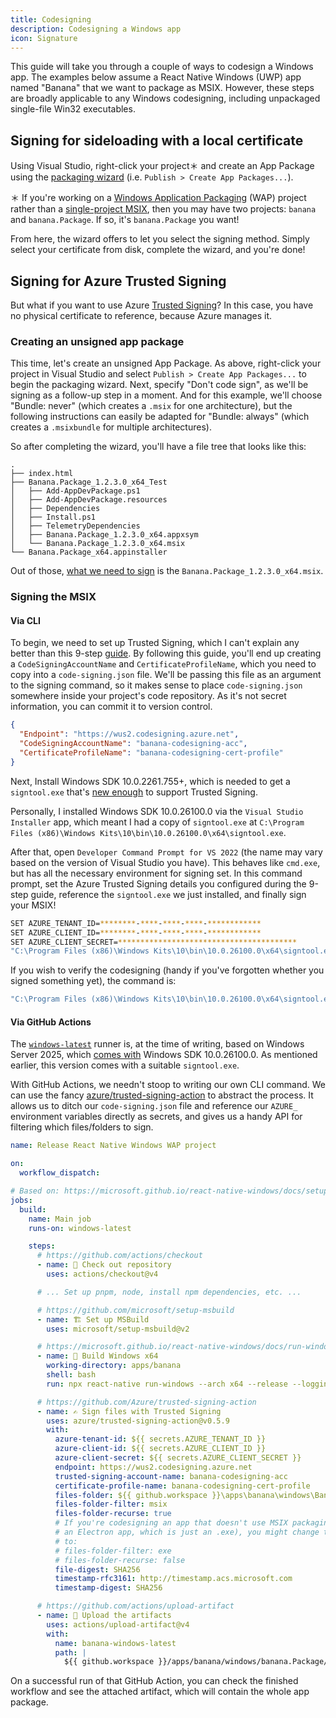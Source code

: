 ```yaml
---
title: Codesigning
description: Codesigning a Windows app
icon: Signature
---
```


This guide will take you through a couple of ways to codesign a Windows app. The examples below assume a React Native Windows (UWP) app named "Banana" that we want to package as MSIX. However, these steps are broadly applicable to any Windows codesigning, including unpackaged single-file Win32 executables.

## Signing for sideloading with a local certificate

Using Visual Studio, right-click your project＊ and create an App Package using the [packaging wizard](https://learn.microsoft.com/en-us/windows/msix/package/packaging-uwp-apps#create-an-app-package-using-the-packaging-wizard) (i.e. `Publish > Create App Packages...`).

<Callout type='info'>

＊ If you're working on a [Windows Application Packaging](https://learn.microsoft.com/en-us/windows/msix/desktop/desktop-to-uwp-packaging-dot-net#set-up-the-windows-application-packaging-project-in-your-solution) (WAP) project rather than a [single-project MSIX](https://learn.microsoft.com/en-us/windows/apps/windows-app-sdk/single-project-msix?tabs=csharp), then you may have two projects: `banana` and `banana.Package`. If so, it's `banana.Package` you want!

</Callout>

From here, the wizard offers to let you select the signing method. Simply select your certificate from disk, complete the wizard, and you're done!

## Signing for Azure Trusted Signing

But what if you want to use Azure [Trusted Signing](https://learn.microsoft.com/en-us/azure/trusted-signing/overview)? In this case, you have no physical certificate to reference, because Azure manages it.

### Creating an unsigned app package

This time, let's create an unsigned App Package. As above, right-click your project in Visual Studio and select `Publish > Create App Packages...` to begin the packaging wizard. Next, specify "Don't code sign", as we'll be signing as a follow-up step in a moment. And for this example, we'll choose "Bundle: never" (which creates a `.msix` for one architecture), but the following instructions can easily be adapted for "Bundle: always" (which creates a `.msixbundle` for multiple architectures).

So after completing the wizard, you'll have a file tree that looks like this:

```
.
├── index.html
├── Banana.Package_1.2.3.0_x64_Test
│   ├── Add-AppDevPackage.ps1
│   ├── Add-AppDevPackage.resources
│   ├── Dependencies
│   ├── Install.ps1
│   ├── TelemetryDependencies
│   ├── Banana.Package_1.2.3.0_x64.appxsym
│   └── Banana.Package_1.2.3.0_x64.msix
└── Banana.Package_x64.appinstaller
```

Out of those, [what we need to sign](https://learn.microsoft.com/en-us/windows/msix/package/persistent-identity) is the `Banana.Package_1.2.3.0_x64.msix`.

### Signing the MSIX

#### Via CLI

To begin, we need to set up Trusted Signing, which I can't explain any better than this 9-step [guide](https://melatonin.dev/blog/code-signing-on-windows-with-azure-trusted-signing/). By following this guide, you'll end up creating a `CodeSigningAccountName` and `CertificateProfileName`, which you need to copy into a `code-signing.json` file. We'll be passing this file as an argument to the signing command, so it makes sense to place `code-signing.json` somewhere inside your project's code repository. As it's not secret information, you can commit it to version control.

```json
{
  "Endpoint": "https://wus2.codesigning.azure.net",
  "CodeSigningAccountName": "banana-codesigning-acc",
  "CertificateProfileName": "banana-codesigning-cert-profile"
}
```

Next, Install Windows SDK 10.0.2261.755+, which is needed to get a `signtool.exe` that's [new enough](https://learn.microsoft.com/en-us/azure/trusted-signing/how-to-signing-integrations#set-up-signtool-to-use-trusted-signing) to support Trusted Signing.

<Callout type='info'>

Personally, I installed Windows SDK 10.0.26100.0 via the `Visual Studio Installer` app, which meant I had a copy of `signtool.exe` at `C:\Program Files (x86)\Windows Kits\10\bin\10.0.26100.0\x64\signtool.exe`.

</Callout>

After that, open `Developer Command Prompt for VS 2022` (the name may vary based on the version of Visual Studio you have). This behaves like `cmd.exe`, but has all the necessary environment for signing set. In this command prompt, set the Azure Trusted Signing details you configured during the 9-step guide, reference the `signtool.exe` we just installed, and finally sign your MSIX!

```sh
SET AZURE_TENANT_ID=********-****-****-****-************
SET AZURE_CLIENT_ID=********-****-****-****-************
SET AZURE_CLIENT_SECRET=****************************************
"C:\Program Files (x86)\Windows Kits\10\bin\10.0.26100.0\x64\signtool.exe" sign /v /debug /fd SHA256 /tr http://timestamp.acs.microsoft.com /td SHA256 /dlib "%UserProfile%\.nuget\packages\microsoft.trusted.signing.client\1.0.60\bin\x64\Azure.CodeSigning.Dlib.dll" /dmdf "..\code-signing.json" "Banana.Package_1.2.3.0_x64_Test\Banana.Package_1.2.3.0_x64.msix"
```

If you wish to verify the codesigning (handy if you've forgotten whether you signed something yet), the command is:

```sh
"C:\Program Files (x86)\Windows Kits\10\bin\10.0.26100.0\x64\signtool.exe" verify /v /pa "Banana.Package_1.2.3.0_x64_Test\Banana.Package_1.2.3.0_x64.msix"
```

#### Via GitHub Actions

The [`windows-latest`](https://github.com/actions/runner-images?tab=readme-ov-file#available-images) runner is, at the time of writing, based on Windows Server 2025, which [comes with](https://github.com/actions/runner-images/blob/main/images/windows/Windows2025-Readme.md) Windows SDK 10.0.26100.0. As mentioned earlier, this version comes with a suitable `signtool.exe`.

With GitHub Actions, we needn't stoop to writing our own CLI command. We can use the fancy [azure/trusted-signing-action](https://github.com/Azure/trusted-signing-action) to abstract the process. It allows us to ditch our `code-signing.json` file and reference our `AZURE_` environment variables directly as secrets, and gives us a handy API for filtering which files/folders to sign.

```yml
name: Release React Native Windows WAP project

on:
  workflow_dispatch:

# Based on: https://microsoft.github.io/react-native-windows/docs/setup-ci
jobs:
  build:
    name: Main job
    runs-on: windows-latest

    steps:
      # https://github.com/actions/checkout
      - name: 🚪 Check out repository
        uses: actions/checkout@v4

      # ... Set up pnpm, node, install npm dependencies, etc. ...

      # https://github.com/microsoft/setup-msbuild
      - name: 🏗️ Set up MSBuild
        uses: microsoft/setup-msbuild@v2

      # https://microsoft.github.io/react-native-windows/docs/run-windows-cli
      - name: 👷 Build Windows x64
        working-directory: apps/banana
        shell: bash
        run: npx react-native run-windows --arch x64 --release --logging --no-deploy

      # https://github.com/Azure/trusted-signing-action
      - name: ✍️ Sign files with Trusted Signing
        uses: azure/trusted-signing-action@v0.5.9
        with:
          azure-tenant-id: ${{ secrets.AZURE_TENANT_ID }}
          azure-client-id: ${{ secrets.AZURE_CLIENT_ID }}
          azure-client-secret: ${{ secrets.AZURE_CLIENT_SECRET }}
          endpoint: https://wus2.codesigning.azure.net
          trusted-signing-account-name: banana-codesigning-acc
          certificate-profile-name: banana-codesigning-cert-profile
          files-folder: ${{ github.workspace }}\apps\banana\windows\Banana.Package\AppPackages
          files-folder-filter: msix
          files-folder-recurse: true
          # If you're codesigning an app that doesn't use MSIX packaging (e.g.
          # an Electron app, which is just an .exe), you might change the above
          # to:
          # files-folder-filter: exe
          # files-folder-recurse: false
          file-digest: SHA256
          timestamp-rfc3161: http://timestamp.acs.microsoft.com
          timestamp-digest: SHA256

      # https://github.com/actions/upload-artifact
      - name: 🚀 Upload the artifacts
        uses: actions/upload-artifact@v4
        with:
          name: banana-windows-latest
          path: |
            ${{ github.workspace }}/apps/banana/windows/banana.Package/AppPackages/*
```

On a successful run of that GitHub Action, you can check the finished workflow and see the attached artifact, which will contain the whole app package.
